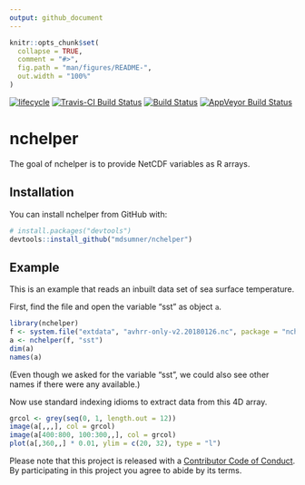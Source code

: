 ```yaml
---
output: github_document
---
```


<!-- README.md is generated from README.Rmd. Please edit that file -->

```r
knitr::opts_chunk$set(
  collapse = TRUE,
  comment = "#>",
  fig.path = "man/figures/README-",
  out.width = "100%"
)
```

 [![lifecycle](https://img.shields.io/badge/lifecycle-experimental-orange.svg)](https://www.tidyverse.org/lifecycle/#experimental)
[![Travis-CI Build Status](http://badges.herokuapp.com/travis/mdsumner/nchelper?branch=master&env=BUILD_NAME=trusty_release&label=linux)](https://travis-ci.org/mdsumner/nchelper)
[![Build Status](http://badges.herokuapp.com/travis/mdsumner/nchelper?branch=master&env=BUILD_NAME=osx_release&label=osx)](https://travis-ci.org/mdsumner/nchelper) 
[![AppVeyor Build Status](https://ci.appveyor.com/api/projects/status/github/mdsumner/nchelper?branch=master&svg=true)](https://ci.appveyor.com/project/mdsumner/nchelper) 


# nchelper

The goal of nchelper is to provide NetCDF variables as R arrays. 

## Installation

You can install nchelper from GitHub with:

```r
# install.packages("devtools")
devtools::install_github("mdsumner/nchelper")
```

## Example

This is an example that reads an inbuilt data set of sea surface temperature. 

First, find the file and open the variable "sst" as object `a`. 

```r
library(nchelper)
f <- system.file("extdata", "avhrr-only-v2.20180126.nc", package = "nchelper")
a <- nchelper(f, "sst")
dim(a)
names(a)
```

(Even though we asked for the variable "sst", we could also 
see other names if there were any available.)

Now use standard indexing idioms to extract data from this 4D array. 

```r
grcol <- grey(seq(0, 1, length.out = 12))
image(a[,,,], col = grcol)
image(a[400:800, 100:300,,], col = grcol)
plot(a[,360,,] * 0.01, ylim = c(20, 32), type = "l")
```

 Please note that this project is released with a [Contributor Code of Conduct](CODE_OF_CONDUCT.md).
  By participating in this project you agree to abide by its terms.
